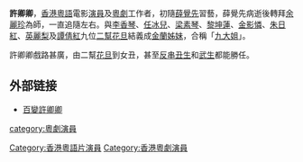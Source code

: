 {{Expand|time=2009-10-03T23:35:01+00:00}}
'''許卿卿'''，[[香港|香港]][[粵語|粵語]]電影[[演員|演員]]及[[粵劇|粵劇]]工作者，初隨[[薛覺先|薛覺先]]習藝，薛覺先病逝後轉拜[[余麗珍|余麗珍]]為師，一直追隨左右。與[[李香琴|李香琴]]、[[任冰兒|任冰兒]]、[[梁素琴|梁素琴]]、[[黎坤蓮|黎坤蓮]]、[[金影憐|金影憐]]、[[朱日紅|朱日紅]]、[[英麗梨|英麗梨]]及[[譚倩紅|譚倩紅]]九位[[二幫花旦|二幫花旦]]結義成[[金蘭姊妹|金蘭姊妹]]，合稱「[[九大姐|九大姐]]」。

許卿卿戲路甚廣，由二幫[[花旦|花旦]]到女丑，甚至[[反串|反串]][[丑生|丑生]]和[[武生|武生]]都能勝任。

==外部链接==
* [http://www.iatolife.com/hklegend/PageDetails.action?pid=244 百變許卿卿] {{Wayback|url=http://www.iatolife.com/hklegend/PageDetails.action?pid=244 |date=20160304190212 }}

{{China-enter-bio-stub}}
[[Category:香港粵語片演員|Category:香港粵語片演員]]
[[category:粵劇演員|category:粵劇演員]]
[[Category:香港粵劇演員|Category:香港粵劇演員]]